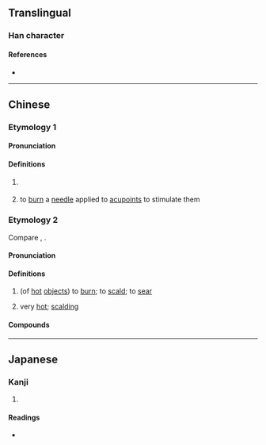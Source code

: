 {{character info}}
==Translingual==

===Han character===
{{Han char|rn=86|rad=火|as=08|sn=12|four=|canj=FTOB|ids=⿰火芮}}

====References====
* {{Han ref|kx=0674.170|dkj=19131|dj=1086.060|hdz=32203.090|uh=712B|ud=28971}}

----

==Chinese==

===Etymology 1===

====Pronunciation====
{{zh-forms}}
{{zh-pron
|m=ruò
|mc=y
|oc=y
|cat=v
}}

====Definitions====
{{zh-hanzi}}
# {{zh-hg}} {{zh-alt-form|爇|''to ignite; to set on fire''}}
# {{lb|zh|TCM}} to [[burn]] a [[needle]] applied to [[acupoint]]s to stimulate them

===Etymology 2===
Compare {{cog|za|ndat||hot}}, {{cog|th|เดือด||to boil}}.

====Pronunciation====
{{zh-forms|alt=烙,辣,㶧}}
{{zh-pron
|c=naat3
|c-t=nat1
|cat=v,a
}}

====Definitions====
{{zh-hanzi}}

# {{lb|zh|Cantonese}} (of [[hot]] [[objects]]) to [[burn]]; to [[scald]]; to [[sear]]
#: {{zh-x|我 畀 滾水 焫 嚫 手。|My hand was '''scalded''' by boiling water.|C}}
#: {{zh-x|焫 嚫 條 脷|to '''burn''' one's tongue|C}}
# {{lb|zh|Cantonese}} very [[hot]]; [[scalding]]

====Compounds====
{{zh-der|焫手|焫雞|焫㷫}}

----

==Japanese==

===Kanji===
{{ja-kanji|grade=|rs=火08}}

# {{rfdef|ja|sort=火08}}

====Readings====
* {{ja-readings|on=[[ぜつ]] (zetsu), [[ねち]] (nechi)|kun=[[やく]] (yaku)}}